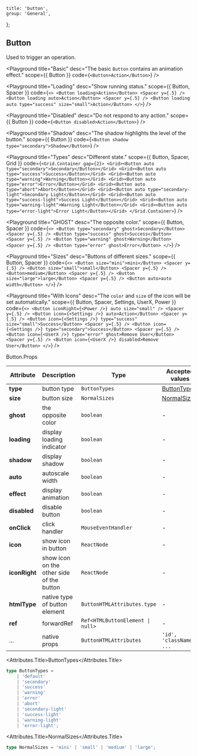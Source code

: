 
	title: 'button',
	group: 'General',
};

## Button

Used to trigger an operation.

<Playground
	title="Basic"
	desc="The basic `Button` contains an animation effect."
	scope={{ Button }}
	code={`
<Button>Action</Button>
`}
/>

<Playground
	title="Loading"
	desc="Show running status."
	scope={{ Button, Spacer }}
	code={`
<>
  <Button loading>Action</Button>
  <Spacer y={.5} />
  <Button loading auto>Action</Button>
  <Spacer y={.5} />
  <Button loading auto type="success" size="small">Action</Button>
</>
`}
/>

<Playground
	title="Disabled"
	desc="Do not respond to any action."
	scope={{ Button }}
	code={`
<Button disabled>Action</Button>
`}
/>

<Playground
	title="Shadow"
	desc="The shadow highlights the level of the button."
	scope={{ Button }}
	code={`
<Button shadow type="secondary">Shadow</Button>
`}
/>

<Playground
	title="Types"
	desc="Different state."
	scope={{ Button, Spacer, Grid }}
	code={`
<Grid.Container gap={2}>
  <Grid><Button auto type="secondary">Secondary</Button></Grid>
  <Grid><Button auto type="success">Success</Button></Grid>
  <Grid><Button auto type="warning">Warning</Button></Grid>
  <Grid><Button auto type="error">Error</Button></Grid>
  <Grid><Button auto type="abort">Abort</Button></Grid>
  <Grid><Button auto type="secondary-light">Secondary Light</Button></Grid>
  <Grid><Button auto type="success-light">Success Light</Button></Grid>
  <Grid><Button auto type="warning-light">Warning Light</Button></Grid>
  <Grid><Button auto type="error-light">Error Light</Button></Grid>
</Grid.Container>
`}
/>

<Playground
	title="GHOST"
	desc="The opposite color."
	scope={{ Button, Spacer }}
	code={`
<>
  <Button type="secondary" ghost>Secondary</Button> <Spacer y={.5} />
  <Button type="success" ghost>Success</Button> <Spacer y={.5} />
  <Button type="warning" ghost>Warning</Button> <Spacer y={.5} />
  <Button type="error" ghost>Error</Button>
</>
`}
/>

<Playground
	title="Sizes"
	desc="Buttons of different sizes."
	scope={{ Button, Spacer }}
	code={`
<>
  <Button size="mini">mini</Button> <Spacer y={.5} />
  <Button size="small">small</Button> <Spacer y={.5} />
  <Button>medium</Button> <Spacer y={.5} />
  <Button size="large">large</Button> <Spacer y={.5} />
  <Button auto>auto width</Button>
</>
`}
/>

<Playground
	title="With Icons"
	desc="The `color` and `size` of the icon will be set automatically."
	scope={{ Button, Spacer, Settings, UserX, Power }}
	code={`
<>
  <Button iconRight={<Power />} auto size="small" />
  <Spacer y={.5} />
  <Button icon={<Settings />} auto>Action</Button>
  <Spacer y={.5} />
  <Button icon={<Settings />} type="success" size="small">Success</Button>
  <Spacer y={.5} />
  <Button icon={<Settings />} type="secondary">Success</Button>
  <Spacer y={.5} />
  <Button icon={<UserX />} type="error" ghost>Remove User</Button>
  <Spacer y={.5} />
  <Button icon={<UserX />} disabled>Remove User</Button>
</>
`}
/>

<Attributes edit="/pages/en-us/components/button.mdx">
<Attributes.Title>Button.Props</Attributes.Title>

| Attribute     | Description                               | Type                                            | Accepted values             | Default   |
| ------------- | ----------------------------------------- | ----------------------------------------------- | --------------------------- | --------- |
| **type**      | button type                               | `ButtonTypes`                                   | [ButtonTypes](#buttontypes) | `default` |
| **size**      | button size                               | `NormalSizes`                                   | [NormalSizes](#normalsizes) | `medium`  |
| **ghost**     | the opposite color                        | `boolean`                                       | -                           | `false`   |
| **loading**   | display loading indicator                 | `boolean`                                       | -                           | `false`   |
| **shadow**    | display shadow                            | `boolean`                                       | -                           | `false`   |
| **auto**      | autoscale width                           | `boolean`                                       | -                           | `false`   |
| **effect**    | display animation                         | `boolean`                                       | -                           | `true`    |
| **disabled**  | disable button                            | `boolean`                                       | -                           | `false`   |
| **onClick**   | click handler                             | `MouseEventHandler`                             | -                           | -         |
| **icon**      | show icon in button                       | `ReactNode`                                     | -                           | -         |
| **iconRight** | show icon on the other side of the button | `ReactNode`                                     | -                           | -         |
| **htmlType**  | native type of button element             | `ButtonHTMLAttributes.type`                     | -                           | `button`  |
| **ref**       | forwardRef                                | <Code>Ref<HTMLButtonElement &#124; null></Code> | -                           | -         |
| ...           | native props                              | `ButtonHTMLAttributes`                          | `'id', 'className', ...`    | -         |

<Attributes.Title>ButtonTypes</Attributes.Title>

```ts
type ButtonTypes =
	| 'default'
	| 'secondary'
	| 'success'
	| 'warning'
	| 'error'
	| 'abort'
	| 'secondary-light'
	| 'success-light'
	| 'warning-light'
	| 'error-light';
```

<Attributes.Title>NormalSizes</Attributes.Title>

```ts
type NormalSizes = 'mini' | 'small' | 'medium' | 'large';
```

</Attributes>

